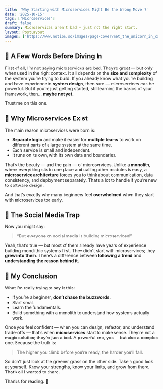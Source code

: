 ```yaml
---
title: 'Why Starting with Microservices Might Be the Wrong Move ?'
date: '2025-10-15'
tags: ['Microservices']
draft: false
summary: Microservices aren’t bad — just not the right start.
layout: PostLayout
images: ['https://www.notion.so/images/page-cover/met_the_unicorn_in_captivity.jpg']
---
```



## 💭 A Few Words Before Diving In


First of all, I’m not saying microservices are bad. They’re great — but only when used in the right context. It all depends on the **size and complexity** of the system you’re trying to build. If you already know what you’re building and have experience in **system design**, then sure — microservices can be powerful. But if you’re just getting started, still learning the basics of your framework, then… **maybe not yet.**


Trust me on this one.


## 🧩 Why Microservices Exist


The main reason microservices were born is:

- **Separate logic** and make it easier for **multiple teams** to work on different parts of a large system at the same time.
- Each service is small and independent.
- It runs on its own, with its own data and boundaries.

That’s the beauty — and the pain — of microservices. Unlike a **monolith**, where everything sits in one place and calling other modules is easy, a **microservice architecture** forces you to think about communication, data consistency, and deployment separately. That’s a lot to handle if you’re new to software design.


And that’s exactly why many beginners feel **overwhelmed** when they start with microservices too early.


## 🚀 The Social Media Trap


Now you might say:

> “But everyone on social media is building microservices!”

Yeah, that’s true — but most of them already have years of experience building monolithic systems first. They didn’t start with microservices; they **grew into them**. There’s a difference between **following a trend** and **understanding the reason behind it.**


## 🧠 My Conclusion


What I’m really trying to say is this:

- If you’re a beginner, **don’t chase the buzzwords**.
- Start small.
- Learn the fundamentals.
- Build something with a monolith to understand how systems actually work.

Once you feel confident — when you can design, refactor, and understand trade-offs — that’s when **microservices** start to make sense. They’re not a magic solution; they’re just a tool. A powerful one, yes — but also a complex one. Because the truth is:

> The higher you climb before you’re ready, the harder you’ll fall.

So don’t just look at the greener grass on the other side. Take a good look at yourself. Know your strengths, know your limits, and grow from there. That’s all I wanted to share.


Thanks for reading. 👋

